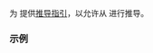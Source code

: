 {{title|{{tt|std::ranges::concat_view}} 的推导指引}}
{{cpp/ranges/concat_view/navbar}}

{{ddcl|header=ranges|since=c++26|
template&lt; class... Rs &gt;
concat_view( Rs&amp;&amp;... ) -&gt; concat_view&lt;views::all_t&lt;Rs&gt;...&gt;;
}}

为 {{rlpt|/|concat_view}} 提供[[cpp/language/class template argument deduction|推导指引]]，以允许从 {{lconcept|range}} 进行推导。

===示例===
{{example
|code=
|output=
}}

{{langlinks|de|en|es|fr|it|ja|pt|ru}}